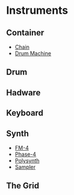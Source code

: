 Instruments
===========

Container
---------

- [Chain](chain)
- [Drum Machine](drum-machine)

Drum
----

Hadware
-------

Keyboard
--------

Synth
-----

- [FM-4](fm-4)
- [Phase-4](phase-4)
- [Polysynth](polysynth)
- [Sampler](sampler)

The Grid
--------
